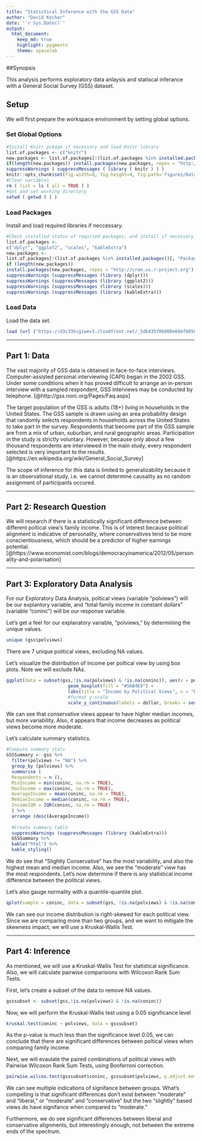 ```yaml
---
title: "Statistical Inference with the GSS Data"
author: "David Kochar"
date: '`r Sys.Date()`'
output: 
  html_document: 
    keep_md: true
    highlight: pygments
    theme: spacelab
---
```


##Synopsis

This analysis performs exploratory data anlaysis and statiscal inferance with a General Social Survey (GSS) dataset.

## Setup

We will first prepare the workspace environment by setting global options.

### Set Global Options

```r
#Install Knitr pckage if necessary and load Knitr library
list.of.packages <- c("knitr")
new.packages <- list.of.packages[!(list.of.packages %in% installed.packages()[,"Package"])]
if(length(new.packages)) install.packages(new.packages, repos = "http://cran.us.r-project.org")
suppressWarnings ( suppressMessages ( library ( knitr ) ) )
knitr::opts_chunk$set(fig.width=8, fig.height=4, fig.path='figures/DataAnalysisProject_', echo=TRUE, warning=FALSE, message=FALSE)
#Clear variables
rm ( list = ls ( all = TRUE ) )
#Get and set working directory
setwd ( getwd ( ) )
```

### Load Packages

Install and load required libraries if neccessary.

```r
#Check installed status of requried packages, and install if necessary
list.of.packages <-
c("dplyr", "ggplot2", "scales", "kableExtra")
new.packages <-
list.of.packages[!(list.of.packages %in% installed.packages()[, "Package"])]
if (length(new.packages))
install.packages(new.packages, repos = "http://cran.us.r-project.org")
suppressWarnings (suppressMessages (library (dplyr)))
suppressWarnings (suppressMessages (library (ggplot2)))
suppressWarnings (suppressMessages (library (scales)))
suppressWarnings (suppressMessages (library (kableExtra)))
```

### Load Data

Load the data set. 

```r
load (url ("https://d3c33hcgiwev3.cloudfront.net/_5db435f06000e694f6050a2d43fc7be3_gss.Rdata?Expires=1512777600&Signature=fSqFvFcwuQ6KQCYc-sGFX42wym9hhfZTBDUWr8v0wvLpkDdt6rCL1zmoefY7U11h9Q5TVJBjQJyBUvqWvIfIaWkwJVa6euAUE3IqzcAmbL67gNcDOqaNomiXtjpRsPeWgfmIk-p7MFAMpx-WZrThP1AkzjFgst5uo03rm9K8r~o_&Key-Pair-Id=APKAJLTNE6QMUY6HBC5A"))
```



* * *

## Part 1: Data

The vast majority of GSS data is obtained in face-to-face interviews. Computer-assisted personal interviewing (CAPI) began in the 2002 GSS. Under some conditions when it has proved difficult to arrange an in-person interview with a sampled respondent, GSS interviews may be conducted by telephone.
[@http://gss.norc.org/Pages/Faq.aspx]

The target population of the GSS is adults (18+) living in households in the United States. The GSS sample is drawn using an area probability design that randomly selects respondents in households across the United States to take part in the survey. Respondents that become part of the GSS sample are from a mix of urban, suburban, and rural geographic areas. Participation in the study is strictly voluntary. However, because only about a few thousand respondents are interviewed in the main study, every respondent selected is very important to the results.
[@https://en.wikipedia.org/wiki/General_Social_Survey]

The scope of inference for this data is limited to generalizability because it is an observational study, i.e. we cannot determine causality as no random assignment of participants occured.

* * *

## Part 2: Research Question

We will research if there is a statistically significant difference between different poltical view's family income. This is of interest because political alignment is indicative of personality, where conservatives tend to be more conscientiousness, which should be a predictor of higher earnings potential.
[@https://www.economist.com/blogs/democracyinamerica/2012/05/personality-and-polarisation]

* * *

## Part 3: Exploratory Data Analysis

For our Exploratory Data Analysis, poltical views (variable "polviews") will be our explantory variable, and "total family income in constant dollars" (variable "coninc") will be our response variable.

Let's get a feel for our explanatory variable, "polviews," by determining the unique values.

```r
unique (gss$polviews)
```

There are 7 unique political views, excluding NA values.

Let's visualize the distribution of income per poltical view by using box plots. Note we will exclude NAs.

```r
ggplot(data = subset(gss,!is.na(polviews) & !is.na(coninc)), aes(x = polviews, y = coninc)) +
                       geom_boxplot(fill = "#56B4E9") +
                       labs(title = "Income by Political Views", x = "Political View", y = "Income") +
                       #format y-scale
                       scale_y_continuous(labels = dollar, breaks = seq(0, 200000, by = 25000)) 
```

We can see that conservative views appear to have higher median incomes, but more variability. Also, it appears that income decreases as political views become more moderate.

Let's calculate summary statistics.

```r
#Compute summary stats
GSSSummary <- gss %>%
  filter(polviews != "NA") %>%
  group_by (polviews) %>%
  summarise (
  Respondents = n (),
  MinIncome = min(coninc, na.rm = TRUE),
  MaxIncome = max(coninc, na.rm = TRUE),
  AverageIncome = mean(coninc, na.rm = TRUE),
  MedianIncome = median(coninc, na.rm = TRUE),
  IncomeIQR = IQR(coninc, na.rm = TRUE)
  ) %>%
  arrange (desc(AverageIncome))
  
  #Create summary table
  suppressWarnings (suppressMessages (library (kableExtra)))
  GSSSummary %>%
  kable("html") %>%
  kable_styling()
```

We do see that "Slightly Conservative" has the most variability, and also the highest mean and median income. Also, we see the "moderate" view has the most respondents. Let's now determine if there is any statistical income difference between the political views.

Let's also gauge normality with a quantile-quantile plot.

```r
qplot(sample = coninc, data = subset(gss, !is.na(polviews) & !is.na(coninc)), color=polviews)
```

We can see our income distribution is right-skewed for each political view. Since we are comparing more than two groups, and we want to mitigate the skewness impact, we will use a Kruskal-Wallis Test.

* * *

## Part 4: Inference

As mentioned, we will use a Kruskal-Wallis Test for statistical significance. Also, we will calculate pairwise comparisions with Wilcoxon Rank Sum Tests.

First, let's create a subset of the data to remove NA values.

```r
gsssubset <- subset(gss,!is.na(polviews) & !is.na(coninc))
```

Now, we will perform the Kruskal-Wallis test using a 0.05 significance level

```r
kruskal.test(coninc ~ polviews, data = gsssubset)
```

As the p-value is much less than the significance level 0.05, we can conclude that there are significant differences between poltical views when comparing family income.

Next, we will evaulate the paired combinations of political views with Pairwise Wilcoxon Rank Sum Tests, using Bonferroni correction.

```r
pairwise.wilcox.test(gsssubset$coninc, gsssubset$polviews, p.adjust.method = "bonferroni")
```

We can see multiple indications of signifance between groups. What's compelling is that significant differences don't exist between "moderate" and "liberal," or "moderate" and "conservative" but the two "slightly" based views do have signifance when compared to "moderate."

Furthermore, we do see significant differences between liberal and conservative alignments, but interestingly enough, not between the extreme ends of the spectrum.

